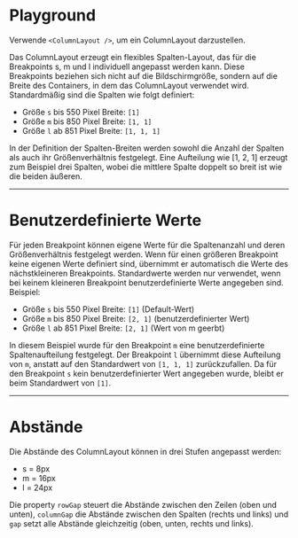 # Playground

Verwende `<ColumnLayout />`, um ein ColumnLayout darzustellen.

<LiveCodeEditor />

Das ColumnLayout erzeugt ein flexibles Spalten-Layout, das für die Breakpoints
s, m und l individuell angepasst werden kann. Diese Breakpoints beziehen sich
nicht auf die Bildschirmgröße, sondern auf die Breite des Containers, in dem das
ColumnLayout verwendet wird. Standardmäßig sind die Spalten wie folgt definiert:

- Größe `s` bis 550 Pixel Breite: `[1]`
- Größe `m` bis 850 Pixel Breite: `[1, 1]`
- Größe `l` ab 851 Pixel Breite: `[1, 1, 1]`

In der Definition der Spalten-Breiten werden sowohl die Anzahl der Spalten als
auch ihr Größenverhältnis festgelegt. Eine Aufteilung wie [1, 2, 1] erzeugt zum
Beispiel drei Spalten, wobei die mittlere Spalte doppelt so breit ist wie die
beiden äußeren.

---

# Benutzerdefinierte Werte

Für jeden Breakpoint können eigene Werte für die Spaltenanzahl und deren
Größenverhältnis festgelegt werden. Wenn für einen größeren Breakpoint keine
eigenen Werte definiert sind, übernimmt er automatisch die Werte des
nächstkleineren Breakpoints. Standardwerte werden nur verwendet, wenn bei keinem
kleineren Breakpoint benutzerdefinierte Werte angegeben sind. Beispiel:

- Größe `s` bis 550 Pixel Breite: `[1]` (Default-Wert)
- Größe `m` bis 850 Pixel Breite: `[2, 1]` (benutzerdefinierter Wert)
- Größe `l` ab 851 Pixel Breite: `[2, 1]` (Wert von m geerbt)

In diesem Beispiel wurde für den Breakpoint `m` eine benutzerdefinierte
Spaltenaufteilung festgelegt. Der Breakpoint `l` übernimmt diese Aufteilung von
`m`, anstatt auf den Standardwert von `[1, 1, 1]` zurückzufallen. Da für den
Breakpoint `s` kein benutzerdefinierter Wert angegeben wurde, bleibt er beim
Standardwert von `[1]`.

<LiveCodeEditor example="custom-values" editorCollapsed />

---

# Abstände

Die Abstände des ColumnLayout können in drei Stufen angepasst werden:

- s = 8px
- m = 16px
- l = 24px

Die property `rowGap` steuert die Abstände zwischen den Zeilen (oben und unten),
`columnGap` die Abstände zwischen den Spalten (rechts und links) und `gap` setzt
alle Abstände gleichzeitig (oben, unten, rechts und links).

<LiveCodeEditor example="gaps" editorCollapsed />
